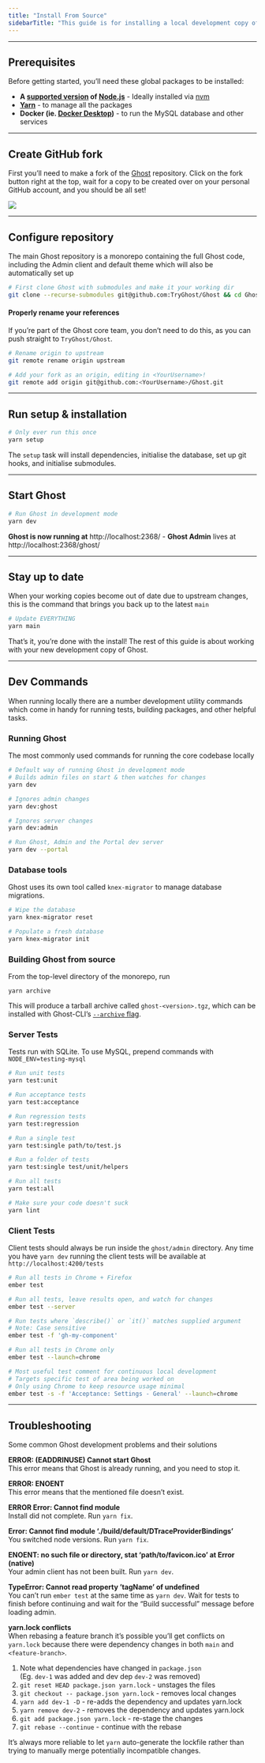 ```yaml
---
title: "Install From Source"
sidebarTitle: "This guide is for installing a local development copy of Ghost from source, primarily for the purpose of modifying Ghost core."
---
```


***

## Prerequisites

Before getting started, you’ll need these global packages to be installed:

* **A [supported version](/faq/node-versions/) of [Node.js](https://nodejs.org)** - Ideally installed via [nvm](https://github.com/creationix/nvm#install-script)
* **[Yarn](https://yarnpkg.com/en/docs/install#alternatives-tab)** - to manage all the packages
* **Docker (ie. [Docker Desktop](https://www.docker.com/products/docker-desktop/))** - to run the MySQL database and other services

***

## Create GitHub fork

First you’ll need to make a fork of the [Ghost](https://github.com/tryghost/ghost) repository. Click on the fork button right at the top, wait for a copy to be created over on your personal GitHub account, and you should be all set!

<Frame>
  <img src="/images/885ce123-fork.gif" />
</Frame>

***

## Configure repository

The main Ghost repository is a monorepo containing the full Ghost code, including the Admin client and default theme which will also be automatically set up

```bash
# First clone Ghost with submodules and make it your working dir
git clone --recurse-submodules git@github.com:TryGhost/Ghost && cd Ghost
```

#### Properly rename your references

If you’re part of the Ghost core team, you don’t need to do this, as you can push straight to `TryGhost/Ghost`.

```bash
# Rename origin to upstream
git remote rename origin upstream

# Add your fork as an origin, editing in <YourUsername>!
git remote add origin git@github.com:<YourUsername>/Ghost.git
```

***

## Run setup & installation

```bash
# Only ever run this once
yarn setup
```

The `setup` task will install dependencies, initialise the database, set up git hooks, and initialise submodules.

***

## Start Ghost

```bash
# Run Ghost in development mode
yarn dev
```

**Ghost is now running at** http\://localhost:2368/ - **Ghost Admin** lives at http\://localhost:2368/ghost/

***

## Stay up to date

When your working copies become out of date due to upstream changes, this is the command that brings you back up to the latest `main`

```bash
# Update EVERYTHING
yarn main
```

That’s it, you’re done with the install! The rest of this guide is about working with your new development copy of Ghost.

***

## Dev Commands

When running locally there are a number development utility commands which come in handy for running tests, building packages, and other helpful tasks.

### Running Ghost

The most commonly used commands for running the core codebase locally

```bash
# Default way of running Ghost in development mode
# Builds admin files on start & then watches for changes
yarn dev

# Ignores admin changes
yarn dev:ghost

# Ignores server changes
yarn dev:admin

# Run Ghost, Admin and the Portal dev server
yarn dev --portal
```

### Database tools

Ghost uses its own tool called `knex-migrator` to manage database migrations.

```bash
# Wipe the database
yarn knex-migrator reset

# Populate a fresh database
yarn knex-migrator init
```

### Building Ghost from source

From the top-level directory of the monorepo, run

```
yarn archive
```

This will produce a tarball archive called `ghost-<version>.tgz`, which can be installed with Ghost-CLI’s [`--archive` flag](/ghost-cli/#ghost-install).

### Server Tests

Tests run with SQLite. To use MySQL, prepend commands with `NODE_ENV=testing-mysql`

```bash
# Run unit tests
yarn test:unit

# Run acceptance tests
yarn test:acceptance

# Run regression tests
yarn test:regression

# Run a single test
yarn test:single path/to/test.js

# Run a folder of tests
yarn test:single test/unit/helpers

# Run all tests
yarn test:all

# Make sure your code doesn't suck
yarn lint
```

### Client Tests

Client tests should always be run inside the `ghost/admin` directory. Any time you have `yarn dev` running the client tests will be available at `http://localhost:4200/tests`

```bash
# Run all tests in Chrome + Firefox
ember test

# Run all tests, leave results open, and watch for changes
ember test --server

# Run tests where `describe()` or `it()` matches supplied argument
# Note: Case sensitive
ember test -f 'gh-my-component'

# Run all tests in Chrome only
ember test --launch=chrome

# Most useful test comment for continuous local development
# Targets specific test of area being worked on
# Only using Chrome to keep resource usage minimal
ember test -s -f 'Acceptance: Settings - General' --launch=chrome
```

***

## Troubleshooting

Some common Ghost development problems and their solutions

**ERROR: (EADDRINUSE) Cannot start Ghost**\
This error means that Ghost is already running, and you need to stop it.

**ERROR: ENOENT**\
This error means that the mentioned file doesn’t exist.

**ERROR Error: Cannot find module**\
Install did not complete. Run `yarn fix`.

**Error: Cannot find module ‘./build/default/DTraceProviderBindings’**\
You switched node versions. Run `yarn fix`.

**ENOENT: no such file or directory, stat ‘path/to/favicon.ico’ at Error (native)**\
Your admin client has not been built. Run `yarn dev`.

**TypeError: Cannot read property ’tagName’ of undefined**\
You can’t run `ember test` at the same time as `yarn dev`. Wait for tests to finish before continuing and wait for the “Build successful” message before loading admin.

**yarn.lock conflicts**\
When rebasing a feature branch it’s possible you’ll get conflicts on `yarn.lock` because there were dependency changes in both `main` and `<feature-branch>`.

1. Note what dependencies have changed in `package.json`\
   (Eg. `dev-1` was added and dev dep `dev-2` was removed)
2. `git reset HEAD package.json yarn.lock` - unstages the files
3. `git checkout -- package.json yarn.lock` - removes local changes
4. `yarn add dev-1 -D` - re-adds the dependency and updates yarn.lock
5. `yarn remove dev-2` - removes the dependency and updates yarn.lock
6. `git add package.json yarn.lock` - re-stage the changes
7. `git rebase --continue` - continue with the rebase

It’s always more reliable to let `yarn` auto-generate the lockfile rather than trying to manually merge potentially incompatible changes.